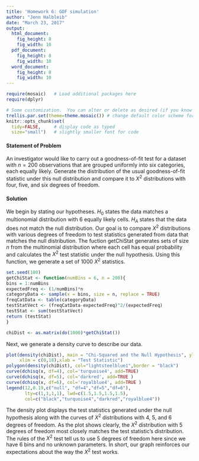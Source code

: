 ```yaml
---
title: 'Homework 6: GOF simulation'
author: "Jenn Halbleib"
date: "March 23, 2017"
output:
  html_document:
    fig_height: 8
    fig_width: 10
  pdf_document:
    fig_height: 8
    fig_width: 10
  word_document:
    fig_height: 8
    fig_width: 10
---
```


```r
require(mosaic)   # Load additional packages here 
require(dplyr)

# Some customization.  You can alter or delete as desired (if you know what you are doing).
trellis.par.set(theme=theme.mosaic()) # change default color scheme for lattice
knitr::opts_chunk$set(
  tidy=FALSE,     # display code as typed
  size="small")   # slightly smaller font for code
```

#### Statement of Problem

An investigator would like to carry out a goodness-of-fit test for a dataset with $n=200$ observations that are grouped uniformly into six categories, each equally likely. Generate the distribution of the usual goodness-of-fit statistic under this null distribution and compare it to $X^2$ distributions with four, five, and six degrees of freedom.

#### Solution

We begin by stating our hypotheses. $H_0$ states the data matches a multionomial distribution with 6 equally likely cells. $H_A$ states that the data does not match the null distribution. Our goal is to compare $X^2$ distributions with various degrees of freedom to test statistics generated from data that matches the null distribution. The fuction getChiStat generates sets of size $n$ from the multinomial distribution where each cell has equal probability and calculates the $X^2$ test statistic under the null hypothesis. Using this function, we generate a set of 1000 $X^2$ statistics.

```r
set.seed(100)
getChiStat <- function(numBins = 6, n = 200){
bins = 1:numBins
expectedFreq <- (1/numBins)*n
categoryData <- sample(x = bins, size = n, replace = TRUE)
freqCatData <- table(categoryData)
testStatVect <- (freqCatData-expectedFreq)^2/(expectedFreq)
testStat <- sum(testStatVect)
return (testStat)
}

chiDist <- as.matrix(do(1000)*getChiStat())

```  


Next, we generate a density curve to describe our data.   


```r

plot(density(chiDist), main = "Chi-Squared and the Null Hypothesis", ylim=c(0,0.2),
     xlim = c(0,18),xlab = "Test Statistic")
polygon(density(chiDist), col="lightsteelblue1",border = "black")
curve(dchisq(x, df=4), col='turquoise4', add=TRUE)
curve(dchisq(x, df=5), col='darkred', add=TRUE )
curve(dchisq(x, df=6), col='royalblue4', add=TRUE )
legend(12,0.19,c("null", "df=4","df=5","df=6"), 
       lty=c(1,1,1,1), lwd=c(1.5,1.5,1.5,1.5),
       col=c("black","turquoise4","darkred","royalblue4"))
```
The density plot displays the test statistics generated under the null hypothesis along with the curves of $X^2$ distributions with 4, 5, and 6 degrees of freedom. As the plot shows clearly, the $X^2$ distribution with 5 degrees of freedom most closely matches the test statistic's distribution. The rules of the $X^2$ test tell us to use 5 degrees of freedom here since we have 6 bins and no unknown parameters. In short, our graph reinforces our expectations about the way the $X^2$ test works.



